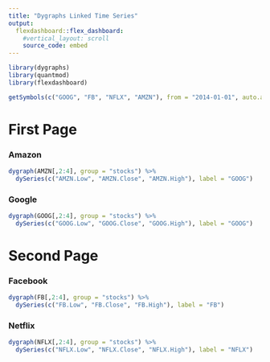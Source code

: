 ```yaml
---
title: "Dygraphs Linked Time Series"
output: 
  flexdashboard::flex_dashboard:
    #vertical_layout: scroll
    source_code: embed
---
```


```r
library(dygraphs)
library(quantmod)
library(flexdashboard)

getSymbols(c("GOOG", "FB", "NFLX", "AMZN"), from = "2014-01-01", auto.assign=TRUE)
```

First Page 
=================================

### Amazon
```r
dygraph(AMZN[,2:4], group = "stocks") %>% 
  dySeries(c("AMZN.Low", "AMZN.Close", "AMZN.High"), label = "GOOG")
```

### Google

```r
dygraph(GOOG[,2:4], group = "stocks") %>% 
  dySeries(c("GOOG.Low", "GOOG.Close", "GOOG.High"), label = "GOOG")
```

Second Page 
=================================

### Facebook

```r
dygraph(FB[,2:4], group = "stocks") %>% 
  dySeries(c("FB.Low", "FB.Close", "FB.High"), label = "FB")
```


### Netflix

```r
dygraph(NFLX[,2:4], group = "stocks") %>% 
  dySeries(c("NFLX.Low", "NFLX.Close", "NFLX.High"), label = "NFLX")
```

